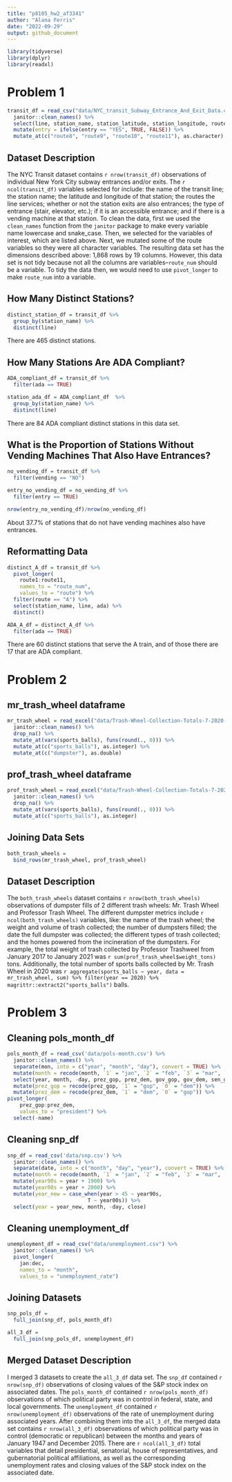```yaml
---
title: "p8105_hw2_af3341"
author: "Alana Ferris"
date: "2022-09-29"
output: github_document
---
```


```r
library(tidyverse)
library(dplyr)
library(readxl)
```

# Problem 1 

```r
transit_df = read_csv("data/NYC_transit_Subway_Entrance_And_Exit_Data.csv") %>%
  janitor::clean_names() %>% 
  select(line, station_name, station_latitude, station_longitude, route1:route11, entry, vending, entrance_type, ada) %>% 
  mutate(entry = ifelse(entry == "YES", TRUE, FALSE)) %>%
  mutate_at(c("route8", "route9", "route10", "route11"), as.character)
```

## Dataset Description
The NYC Transit dataset contains `r nrow(transit_df)` observations of individual New York City subway entrances and/or exits. The `r ncol(transit_df)` variables selected for include: the name of the transit line; the station name; the latitude and longitude of that station; the routes the line services; whether or not the station exits are also entrances; the type of entrance (stair, elevator, etc.); if it is an accessible entrance; and if there is a vending machine at that station.
To clean the data, first we used the `clean_names` function from the  `janitor` package to make every variable name lowercase and snake_case. Then, we selected for the variables of interest, which are listed above. Next, we mutated some of the route variables so they were all character variables. The resulting data set has the dimensions described above: 1,868 rows by 19 columns. However, this data set is not tidy because not all the columns are variables--`route_num` should be a variable. To tidy the data then, we would need to use `pivot_longer` to make `route_num` into a variable.

## How Many Distinct Stations? 

```r
distinct_station_df = transit_df %>%
  group_by(station_name) %>%
  distinct(line)
```

There are 465 distinct stations. 

## How Many Stations Are ADA Compliant?

```r
ADA_compliant_df = transit_df %>%
  filter(ada == TRUE)

station_ada_df = ADA_compliant_df  %>%
  group_by(station_name) %>%
  distinct(line)
```

There are 84 ADA compliant distinct stations in this data set. 

## What is the Proportion of Stations Without Vending Machines That Also Have Entrances?

```r
no_vending_df = transit_df %>%
  filter(vending == "NO") 

entry_no_vending_df = no_vending_df %>%
  filter(entry == TRUE)

nrow(entry_no_vending_df)/nrow(no_vending_df)
```

About 37.7% of stations that do not have vending machines also have entrances.

## Reformatting Data

```r
distinct_A_df = transit_df %>% 
  pivot_longer(
    route1:route11,
    names_to = "route_num",
    values_to = "route") %>% 
  filter(route == "A") %>% 
  select(station_name, line, ada) %>% 
  distinct()

ADA_A_df = distinct_A_df %>% 
  filter(ada == TRUE)
```

There are 60 distinct stations that serve the A train, and of those there are 17 that are ADA compliant. 

# Problem 2

## mr_trash_wheel dataframe

```r
mr_trash_wheel = read_excel("data/Trash-Wheel-Collection-Totals-7-2020-2.xlsx", sheet = "Mr. Trash Wheel", range = "A2:O535") %>% 
  janitor::clean_names() %>% 
  drop_na() %>% 
  mutate_at(vars(sports_balls), funs(round(., 0))) %>% 
  mutate_at(c("sports_balls"), as.integer) %>% 
  mutate_at(c("dumpster"), as.double)
```

## prof_trash_wheel dataframe
```r
prof_trash_wheel = read_excel("data/Trash-Wheel-Collection-Totals-7-2020-2.xlsx", sheet = "Professor Trash Wheel", range = "A2:O117") %>% 
  janitor::clean_names() %>% 
  drop_na() %>% 
  mutate_at(vars(sports_balls), funs(round(., 0))) %>% 
  mutate_at(c("sports_balls"), as.integer)
```

## Joining Data Sets

```r
both_trash_wheels = 
  bind_rows(mr_trash_wheel, prof_trash_wheel)
```

## Dataset Description

The `both_trash_wheels` dataset contains `r nrow(both_trash_wheels)` observations of dumpster fills of 2 different trash wheels: Mr. Trash Wheel and Professor Trash Wheel. The different dumpster metrics include `r ncol(both_trash_wheels)` variables, like: the name of the trash wheel; the weight and volume of trash collected; the number of dumpsters filled; the date the full dumpster was collected; the different types of trash collected; and the homes powered from the incineration of the dumpsters. For example, the total weight of trash collected by Professor Trashweel from January 2017 to January 2021 was `r sum(prof_trash_wheel$weight_tons)` tons. Additionally, the total number of sports balls collected by Mr. Trash Wheel in 2020 was `r aggregate(sports_balls ~ year, data = mr_trash_wheel, sum) %>% filter(year == 2020) %>% magrittr::extract2("sports_balls")` balls. 

# Problem 3

## Cleaning pols_month_df

```r
pols_month_df = read_csv('data/pols-month.csv') %>% 
  janitor::clean_names() %>% 
  separate(mon, into = c("year", "month", "day"), convert = TRUE) %>% 
  mutate(month = recode(month, `1` = "jan", `2` = "feb", `3` = "mar", `4` = "apr", `5` = "may", `6` = "jun", `7` = "jul", `8` = "aug", `9` = "sep", `10` = "oct", `11` = "nov", `12` = "dec")) %>% 
  select(year, month, -day, prez_gop, prez_dem, gov_gop, gov_dem, sen_gop, sen_dem, rep_gop, rep_dem) %>% 
  mutate(prez_gop = recode(prez_gop, `1` = "gop", `0` = "dem")) %>% 
  mutate(prez_dem = recode(prez_dem, `1` = "dem", `0` = "gop")) %>% 
pivot_longer(
    prez_gop:prez_dem,
    values_to = "president") %>% 
  select(-name)
```

## Cleaning snp_df

```r
snp_df = read_csv('data/snp.csv') %>% 
  janitor::clean_names() %>% 
  separate(date, into = c("month", "day", "year"), convert = TRUE) %>%
  mutate(month = recode(month, `1` = "jan", `2` = "feb", `3` = "mar", `4` = "apr", `5` = "may", `6` = "jun", `7` = "jul", `8` = "aug", `9` = "sep", `10` = "oct", `11` = "nov", `12` = "dec")) %>% 
  mutate(year90s = year + 1900) %>%
  mutate(year00s = year + 2000) %>%
  mutate(year_new = case_when(year > 45 ~ year90s,
                          T ~ year00s)) %>%
  select(year = year_new, month, -day, close)
```

## Cleaning unemployment_df

```r
unemployment_df = read_csv("data/unemployment.csv") %>% 
  janitor::clean_names() %>% 
  pivot_longer(
    jan:dec,
    names_to = "month",
    values_to = "unemployment_rate")
```

## Joining Datasets

```r
snp_pols_df = 
  full_join(snp_df, pols_month_df)

all_3_df = 
  full_join(snp_pols_df, unemployment_df)
```

## Merged Dataset Description

I merged 3 datasets to create the `all_3_df` data set. The `snp_df` contained `r nrow(snp_df)` observations of closing values of the S&P stock index on associated dates. The `pols_month_df` contained `r nrow(pols_month_df)` observations of which political party was in control in federal, state, and local governments. The `unemployment_df` contained `r nrow(unemployment_df)` observations of the rate of unemployment during associated years. After combining them into the `all_3_df`, the merged data set contains `r nrow(all_3_df)` observations of which political party was in control (democratic or republican) between the months and years of January 1947 and December 2015. There are `r ncol(all_3_df)` total variables that detail presidential, senatorial, house of representatives, and gubernatorial political affiliations, as well as the corresponding unemployment rates and closing values of the S&P stock index on the associated date.  
